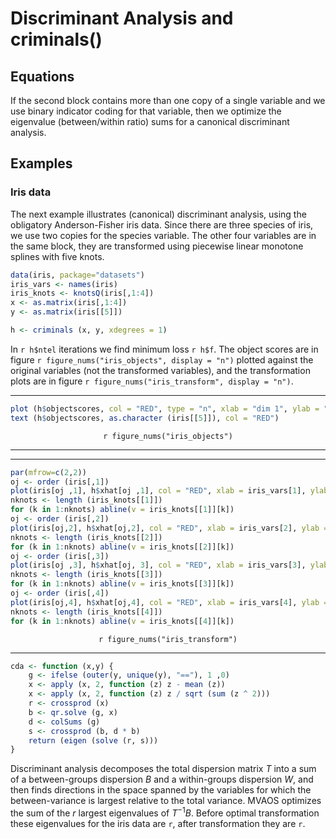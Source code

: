 # Discriminant Analysis and criminals()

## Equations 

If the second block contains more than one copy of a single variable and we use binary indicator coding for that variable, then we optimize the
eigenvalue (between/within ratio) sums for a canonical discriminant analysis.

## Examples

### Iris data

The next example illustrates (canonical) discriminant analysis, using the obligatory Anderson-Fisher iris data. Since there are three species of iris, we use two copies for the species variable. The other four variables are in the same block, they are transformed using piecewise linear monotone splines with five knots.

```r
data(iris, package="datasets")
iris_vars <- names(iris)
iris_knots <- knotsQ(iris[,1:4])
x <- as.matrix(iris[,1:4])
y <- as.matrix(iris[[5]])
```

```r
h <- criminals (x, y, xdegrees = 1)
```
In `r h$ntel` iterations we find minimum loss `r h$f`. The object scores are in figure
`r figure_nums("iris_objects", display = "n")` plotted against the original variables (not the transformed variables), and the transformation 
plots are in figure
`r figure_nums("iris_transform", display = "n")`.

<hr>
```r
plot (h$objectscores, col = "RED", type = "n", xlab = "dim 1", ylab = "dim 2")
text (h$objectscores, as.character (iris[[5]]), col = "RED")
```
<center>
`r figure_nums("iris_objects")`
</center>
<hr>

<hr>
```r
par(mfrow=c(2,2))
oj <- order (iris[,1])
plot(iris[oj ,1], h$xhat[oj ,1], col = "RED", xlab = iris_vars[1], ylab = "Transform", type = "l", lwd = 3)
nknots <- length (iris_knots[[1]])
for (k in 1:nknots) abline(v = iris_knots[[1]][k])
oj <- order (iris[,2])
plot(iris[oj,2], h$xhat[oj,2], col = "RED", xlab = iris_vars[2], ylab = "Transform", type = "l", lwd = 3)
nknots <- length (iris_knots[[2]])
for (k in 1:nknots) abline(v = iris_knots[[2]][k])
oj <- order (iris[,3])
plot(iris[oj ,3], h$xhat[oj, 3], col = "RED", xlab = iris_vars[3], ylab = "Transform", type = "l", lwd = 3)
nknots <- length (iris_knots[[3]])
for (k in 1:nknots) abline(v = iris_knots[[3]][k])
oj <- order (iris[,4])
plot(iris[oj,4], h$xhat[oj,4], col = "RED", xlab = iris_vars[4], ylab = "Transform", type = "l", lwd = 3)
nknots <- length (iris_knots[[4]])
for (k in 1:nknots) abline(v = iris_knots[[4]][k])
```
<center>
`r figure_nums("iris_transform")`
</center>
<hr>
```r
cda <- function (x,y) {
    g <- ifelse (outer(y, unique(y), "=="), 1 ,0)
    x <- apply (x, 2, function (z) z - mean (z))
    x <- apply (x, 2, function (z) z / sqrt (sum (z ^ 2)))
    r <- crossprod (x)
    b <- qr.solve (g, x)
    d <- colSums (g)
    s <- crossprod (b, d * b)
    return (eigen (solve (r, s)))
}
```
Discriminant analysis decomposes the total dispersion matrix $T$ into a sum of a between-groups dispersion $B$ and a within-groups dispersion $W$, and then finds directions in the space spanned by the variables for which the between-variance is largest relative to the total variance. MVAOS optimizes the sum of the $r$ largest eigenvalues of $T^{-1}B$. Before optimal transformation these 
eigenvalues for the iris data are `r `, after transformation they are  `r `.
